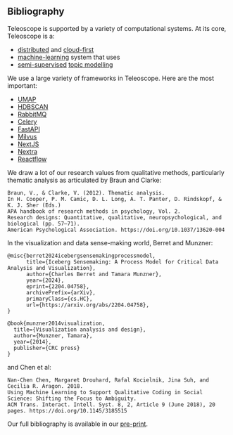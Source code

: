 ## Bibliography

Teleoscope is supported by a variety of computational systems. At its core, Teleoscope is a:
- [distributed](https://en.wikipedia.org/wiki/Distributed_computing) and [cloud-first](https://en.wikipedia.org/wiki/Cloud_computing)
- [machine-learning](https://en.wikipedia.org/wiki/Machine_learning) system that uses
- [semi-supervised](https://en.wikipedia.org/wiki/Weak_supervision) [topic modelling](https://en.wikipedia.org/wiki/Topic_model)

We use a large variety of frameworks in Teleoscope. Here are the most important:

- [UMAP](https://umap-learn.readthedocs.io/en/latest/)
- [HDBSCAN](https://hdbscan.readthedocs.io/en/latest/how_hdbscan_works.html)
- [RabbitMQ](https://www.rabbitmq.com/)
- [Celery](https://docs.celeryq.dev/en/stable/getting-started/introduction.html)
- [FastAPI](https://fastapi.tiangolo.com/)
- [Milvus](https://milvus.io/)
- [NextJS](https://nextjs.org/)
- [Nextra](https://nextra.site/)
- [Reactflow](https://reactflow.dev/)


We draw a lot of our research values from qualitative methods, particularly thematic analysis 
as articulated by Braun and Clarke:
```
Braun, V., & Clarke, V. (2012). Thematic analysis. 
In H. Cooper, P. M. Camic, D. L. Long, A. T. Panter, D. Rindskopf, & K. J. Sher (Eds.)
APA handbook of research methods in psychology, Vol. 2. 
Research designs: Quantitative, qualitative, neuropsychological, and biological (pp. 57–71). 
American Psychological Association. https://doi.org/10.1037/13620-004
```

In the visualization and data sense-making world, Berret and Munzner:

```
@misc{berret2024icebergsensemakingprocessmodel,
      title={Iceberg Sensemaking: A Process Model for Critical Data Analysis and Visualization}, 
      author={Charles Berret and Tamara Munzner},
      year={2024},
      eprint={2204.04758},
      archivePrefix={arXiv},
      primaryClass={cs.HC},
      url={https://arxiv.org/abs/2204.04758}, 
}
```

```
@book{munzner2014visualization,
  title={Visualization analysis and design},
  author={Munzner, Tamara},
  year={2014},
  publisher={CRC press}
}
```

and Chen et al:

```
Nan-Chen Chen, Margaret Drouhard, Rafal Kocielnik, Jina Suh, and Cecilia R. Aragon. 2018. 
Using Machine Learning to Support Qualitative Coding in Social Science: Shifting the Focus to Ambiguity. 
ACM Trans. Interact. Intell. Syst. 8, 2, Article 9 (June 2018), 20 pages. https://doi.org/10.1145/3185515
```

Our full bibliography is available in our [pre-print](/academics/citations).